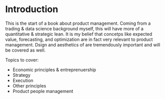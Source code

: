 # Introduction

This is the start of a book about product management. Coming from a trading & data science background myself, this will have more of a quantitative & strategic lean. It is my belief that concetps like expected value, forecasting, and optimization are in fact very relevant to product management. Dsign and aesthetics of are tremendously important and will be covered as well. 


Topics to cover: 

  * Economic principles & entreprenuership 
  * Strategy
  * Execution
  * Other principles
  * Product people management 



